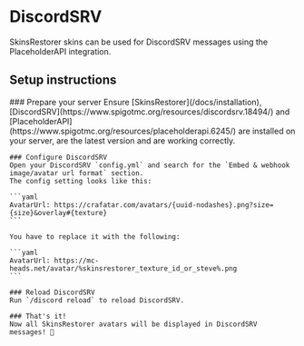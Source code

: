 
# DiscordSRV

SkinsRestorer skins can be used for DiscordSRV messages using the PlaceholderAPI integration.

## Setup instructions

<Steps>
    ### Prepare your server
    Ensure [SkinsRestorer](/docs/installation), [DiscordSRV](https://www.spigotmc.org/resources/discordsrv.18494/) and [PlaceholderAPI](https://www.spigotmc.org/resources/placeholderapi.6245/) are installed on your server, are the latest version and are working correctly.

    ### Configure DiscordSRV
    Open your DiscordSRV `config.yml` and search for the `Embed & webhook image/avatar url format` section.
    The config setting looks like this:

    ```yaml
    AvatarUrl: https://crafatar.com/avatars/{uuid-nodashes}.png?size={size}&overlay#{texture}
    ```

    You have to replace it with the following:

    ```yaml
    AvatarUrl: https://mc-heads.net/avatar/%skinsrestorer_texture_id_or_steve%.png
    ```

    ### Reload DiscordSRV
    Run `/discord reload` to reload DiscordSRV.

    ### That's it!
    Now all SkinsRestorer avatars will be displayed in DiscordSRV messages! 🎉
</Steps>

